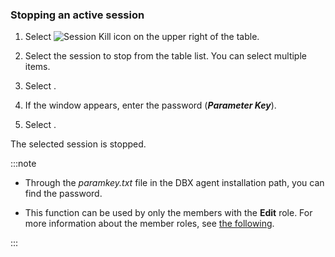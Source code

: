 ### Stopping an active session

1. Select ![Session Kill icon](/img/ico-kill-session.svg) on the upper right of the table.

2. Select the session to stop from the table list. You can select multiple items.

3. Select <Cmdname sid="stop" className="uitext" />.

4. If the <Cmdname sid="session_kill" className="uitext" /> window appears, enter the password (***Parameter Key***).

   <ImgLang img='db-kill-session-confirm.png' desc='Session Kill' />

5. Select <Cmdname sid="apply" className="uitext" />.

The selected session is stopped.

:::note

- Through the *paramkey.txt* file in the DBX agent installation path, you can find the password.

- This function can be used by only the members with the **Edit** role. For more information about the member roles, see [the following](../project/project-structure#project-auth).

:::
